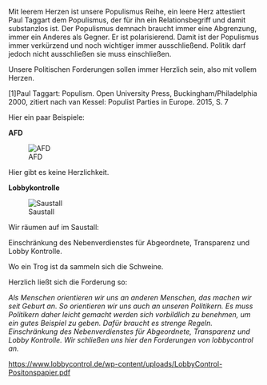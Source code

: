 Mit leerem Herzen ist unsere Populismus Reihe, ein leere Herz attestiert Paul Taggart dem Populismus, der für ihn ein Relationsbegriff und damit substanzlos ist. Der Populismus demnach braucht immer eine Abgrenzung, immer ein Anderes als Gegner. Er ist polarisierend. Damit ist der Populismus immer verkürzend und noch wichtiger immer ausschließend. 
Politik darf jedoch nicht ausschließen sie muss einschließen.

Unsere Politischen Forderungen sollen immer Herzlich sein, also mit vollem Herzen.

[1]Paul Taggart: Populism. Open University Press, Buckingham/Philadelphia 2000, zitiert nach van Kessel: Populist Parties in Europe. 2015, S. 7


Hier ein paar Beispiele:

'''AFD'''

[[Datei:Cdu-afd-flaschen.png|AFD]]

Hier gibt es keine Herzlichkeit.


'''Lobbykontrolle'''

[[Datei:Saustall.png|Saustall]]

Wir räumen auf im Saustall:

Einschränkung des Nebenverdienstes für
Abgeordnete, Transparenz und Lobby Kontrolle.

Wo ein Trog ist da sammeln sich die Schweine.

Herzlich ließt sich die Forderung so:

''Als Menschen orientieren wir uns an anderen Menschen, das machen wir seit Geburt an. So orientieren wir uns auch an unseren Politikern. Es muss Politikern daher leicht gemacht werden sich vorbildlich zu benehmen, um ein gutes Beispiel zu geben. Dafür braucht es strenge Regeln. Einschränkung des Nebenverdienstes für Abgeordnete, Transparenz und Lobby Kontrolle. Wir schließen uns hier den Forderungen von lobbycontrol an.''

https://www.lobbycontrol.de/wp-content/uploads/LobbyControl-Positonspapier.pdf